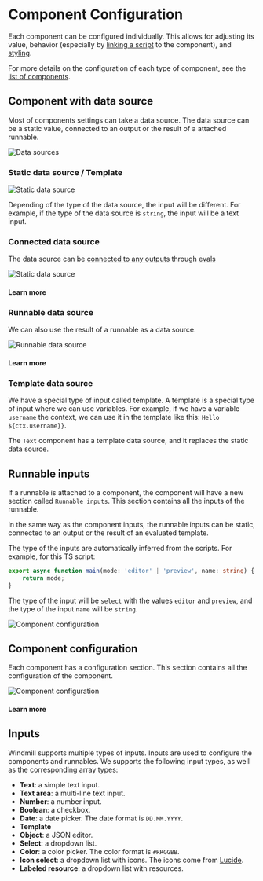 
# Component Configuration

Each component can be configured individually. This allows for adjusting its value, behavior (especially by [linking a script](../2_connecting_components/index.mdx) to the component), and [styling](../4_app_configuration_settings/4_app_styling.mdx).

For more details on the configuration of each type of component, see the [list of components](./1_app_component_library.mdx).

<div class="grid grid-cols-2 gap-2 my-4">
	<DocCard
		title="Component Library"
		description="Find out the type of the data source of a component in the component library."
		href="/docs/apps/app_configuration_settings/app_component_library"
		color="orange"
	/>
</div>

## Component with data source

Most of components settings can take a data source. The data source can be a static value, connected to an output or the result of a attached runnable.

![Data sources](../../assets/apps/inputs/data_sources.png "Data sources")

### Static data source / Template

![Static data source](../../assets/apps/inputs/static-data-source.png.webp)

Depending of the type of the data source, the input will be different. For example, if the type of the data source is `string`, the input will be a text input.

### Connected data source

The data source can be [connected to any outputs](../2_connecting_components/index.mdx) through [evals](../3_app-runnable-panel.mdx#evals)

![Static data source](../../assets/apps/0_app_editor/connect_component.png)

#### Learn more

<div class="grid grid-cols-2 gap-6 mb-4">
	<DocCard
		color="orange"
		title="Connecting Components"
		description="The strength of Windmill's app editor is the ability to connect everything together."
		href="/docs/apps/connecting_components"
	/>
</div>

### Runnable data source

We can also use the result of a runnable as a data source.

![Runnable data source](../../assets/apps/inputs/defined-runnable-data-source.png)

#### Learn more

<div class="grid grid-cols-2 gap-2 my-4">
	<DocCard
		title="Connecting Components"
		description="Learn how to configure the triggers of the runnable."
		href="/docs/apps/app-runnable-panel#runnable-configuration"
		color="orange"
	/>
</div>

### Template data source

We have a special type of input called template. A template is a special type of input where we can use variables. For example, if we have a variable `username` the context, we can use it in the template like this: `Hello ${ctx.username}}`.

The `Text` component has a template data source, and it replaces the static data source.

## Runnable inputs

If a runnable is attached to a component, the component will have a new section called `Runnable inputs`. This section contains all the inputs of the runnable.

In the same way as the component inputs, the runnable inputs can be static, connected to an output or the result of an evaluated template.

The type of the inputs are automatically inferred from the scripts. For example, for this TS script:

```ts
export async function main(mode: 'editor' | 'preview', name: string) {
	return mode;
}
```

The type of the input will be `select` with the values `editor` and `preview`, and the type of the input `name` will be `string`.

![Component configuration](../../assets/apps/inputs/runnable_inputs.png)

## Component configuration

Each component has a configuration section. This section contains all the configuration of the component.

![Component configuration](../../assets/apps/inputs/component-configuration.png)

#### Learn more

<div class="grid grid-cols-2 gap-2 my-4">
	<DocCard
		title="Component Library"
		description="Find out the configuration of each component in the component library."
		href="/docs/apps/app_configuration_settings/app_component_library"
		color="orange"
	/>
</div>

## Inputs

Windmill supports multiple types of inputs. Inputs are used to configure the components and runnables.
We supports the following input types, as well as the corresponding array types:

- **Text**: a simple text input.
- **Text area**: a multi-line text input.
- **Number**: a number input.
- **Boolean**: a checkbox.
- **Date**: a date picker. The date format is `DD.MM.YYYY`.
- **Template**
- **Object**: a JSON editor.
- **Select**: a dropdown list.
- **Color**: a color picker. The color format is `#RRGGBB`.
- **Icon select**: a dropdown list with icons. The icons come from [Lucide](https://lucide.dev/).
- **Labeled resource**: a dropdown list with resources.